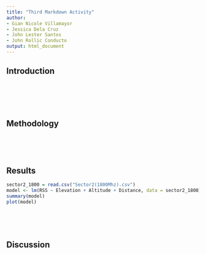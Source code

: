 ```yaml
---
title: "Third Markdown Activity"
author: 
- Gian Nicole Villamayor
- Jessica Dela Cruz
- John Lester Santos
- John Rollic Conducto
output: html_document
---
```


## Introduction
<br>
<br>

<br>

## Methodology
<br>
<br>
<br>

## Results
```r
sector2_1800 = read.csv("Sector2(1800Mhz).csv")
model <- lm(RSS ~ Elevation + Altitude + Distance, data = sector2_1800)
summary(model)
plot(model)
```
<br>

<br>

## Discussion
<br>
<br>

